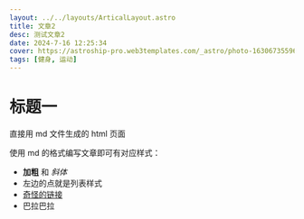 ```yaml
---
layout: ../../layouts/ArticalLayout.astro
title: 文章2
desc: 测试文章2
date: 2024-7-16 12:25:34
cover: https://astroship-pro.web3templates.com/_astro/photo-1630673559640-000a51b4dd28_1yxL8K.avif
tags: [健身, 运动]
---
```


# 标题一

直接用 md 文件生成的 html 页面

使用 md 的格式编写文章即可有对应样式：

- **加粗** 和 _斜体_
- 左边的点就是列表样式
- [奇怪的链接](https://www.baidu.com)
- 巴拉巴拉
